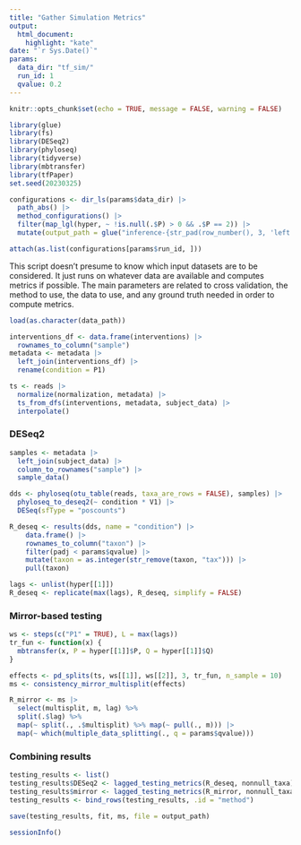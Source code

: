 ```yaml
---
title: "Gather Simulation Metrics"
output: 
  html_document:
    highlight: "kate"
date: "`r Sys.Date()`"
params:
  data_dir: "tf_sim/"
  run_id: 1
  qvalue: 0.2
---
```


```r
knitr::opts_chunk$set(echo = TRUE, message = FALSE, warning = FALSE)
```

```r
library(glue)
library(fs)
library(DESeq2)
library(phyloseq)
library(tidyverse)
library(mbtransfer)
library(tfPaper)
set.seed(20230325)
```

```r
configurations <- dir_ls(params$data_dir) |>
  path_abs() |>
  method_configurations() |>
  filter(map_lgl(hyper, ~ !is.null(.$P) > 0 && .$P == 2)) |>
  mutate(output_path = glue("inference-{str_pad(row_number(), 3, 'left', '0')}.rda"))

attach(as.list(configurations[params$run_id, ]))
```

This script doesn't presume to know which input datasets are to be considered.
It just runs on whatever data are available and computes metrics if possible.
The main parameters are related to cross validation, the method to use, the data
to use, and any ground truth needed in order to compute metrics.

```r
load(as.character(data_path))

interventions_df <- data.frame(interventions) |>
  rownames_to_column("sample")
metadata <- metadata |>
  left_join(interventions_df) |>
  rename(condition = P1)

ts <- reads |>
  normalize(normalization, metadata) |>
  ts_from_dfs(interventions, metadata, subject_data) |>
  interpolate()
```

### DESeq2

```r
samples <- metadata |>
  left_join(subject_data) |>
  column_to_rownames("sample") |>
  sample_data()

dds <- phyloseq(otu_table(reads, taxa_are_rows = FALSE), samples) |>
  phyloseq_to_deseq2(~ condition * V1) |>
  DESeq(sfType = "poscounts")
```

```r
R_deseq <- results(dds, name = "condition") |>
    data.frame() |>
    rownames_to_column("taxon") |>
    filter(padj < params$qvalue) |>
    mutate(taxon = as.integer(str_remove(taxon, "tax"))) |>
    pull(taxon)

lags <- unlist(hyper[[1]])
R_deseq <- replicate(max(lags), R_deseq, simplify = FALSE)
```

### Mirror-based testing

```r
ws <- steps(c("P1" = TRUE), L = max(lags))
tr_fun <- function(x) {
  mbtransfer(x, P = hyper[[1]]$P, Q = hyper[[1]]$Q)
}

effects <- pd_splits(ts, ws[[1]], ws[[2]], 3, tr_fun, n_sample = 10)
ms <- consistency_mirror_multisplit(effects)
```

```r
R_mirror <- ms |>
  select(multisplit, m, lag) %>%
  split(.$lag) %>%
  map(~ split(., .$multisplit) %>% map(~ pull(., m))) |>
  map(~ which(multiple_data_splitting(., q = params$qvalue)))
```

### Combining results

```r
testing_results <- list()
testing_results$DESeq2 <- lagged_testing_metrics(R_deseq, nonnull_taxa)
testing_results$mirror <- lagged_testing_metrics(R_mirror, nonnull_taxa)
testing_results <- bind_rows(testing_results, .id = "method")
```

```r
save(testing_results, fit, ms, file = output_path)
```

```r
sessionInfo()
```
